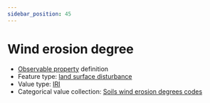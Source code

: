 ```yaml
---
sidebar_position: 45
---
```



# Wind erosion degree

- [Observable property](/viewers/dawe-vocabs?uri=https://linked.data.gov.au/def/nrm/9dc64e42-c670-4682-8314-fcb35e3d74f4) definition
- Feature type: [land surface disturbance](http://linked.data.gov.au/def/tern-cv/7e256d28-e686-4b6a-b64a-ac1b1a8f164d)
- Value type: [IRI](https://w3id.org/tern/ontologies/tern/IRI)
- Categorical value collection: [Soils wind erosion degrees codes](/viewers/dawe-vocabs?uri=https://linked.data.gov.au/def/nrm/5c1ef6e3-2da4-4fb2-be2c-3e92a93fe545)

<Example protocolModule="plot-soil-description" observableProperty="https://linked.data.gov.au/def/nrm/9dc64e42-c670-4682-8314-fcb35e3d74f4" />

